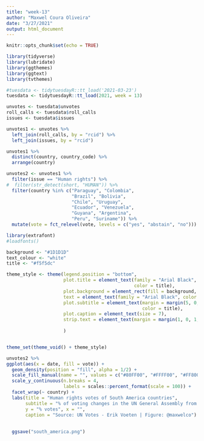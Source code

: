 ```yaml
---
title: "week-13"
author: "Maxwel Coura Oliveira"
date: "3/27/2021"
output: html_document
---
```


```r
knitr::opts_chunk$set(echo = TRUE)
```

```r
library(tidyverse)
library(lubridate)
library(ggthemes)
library(ggtext)
library(tvthemes)
```

```r
#tuesdata <- tidytuesdayR::tt_load('2021-03-23')
tuesdata <- tidytuesdayR::tt_load(2021, week = 13)

unvotes <- tuesdata$unvotes
roll_calls <- tuesdata$roll_calls
issues <- tuesdata$issues
```
```r
unvotes1 <- unvotes %>% 
  left_join(roll_calls, by = "rcid") %>% 
  left_join(issues, by = "rcid")
```


```r
unvotes1 %>% 
  distinct(country, country_code) %>% 
  arrange(country)
```


```r
unvotes2 <- unvotes1 %>% 
  filter(issue == "Human rights") %>% 
#  filter(str_detect(short, "HUMAN")) %>% 
  filter(country %in% c("Paraguay", "Colombia", 
                        "Brazil", "Bolivia",
                        "Chile", "Uruguay",
                        "Ecuador", "Venezuela",
                        "Guyana", "Argentina",
                        "Peru", "Suriname")) %>% 
  mutate(vote = fct_relevel(vote, levels = c("yes", "abstain", "no")))
```




```r
library(extrafont)
#loadfonts()

background <- "#1D1D1D"
text_colour <- "white"
title <- "#f5f5dc"

theme_style <- theme(legend.position = "bottom",
                     plot.title = element_text(family = "Arial Black", size = 16,
                                               color = title),
                     plot.background = element_rect(fill = background, color = NA),
                     text = element_text(family = "Arial Black", color = title),
                     plot.subtitle = element_text(margin = margin(5, 0, 5, 0), size = 10,
                                                  color = title),
                     plot.caption = element_text(size = 7),
                     strip.text = element_text(margin = margin(1, 0, 1, 0))
                    
                     )


theme_set(theme_void() + theme_style)
```


```r
unvotes2 %>% 
ggplot(aes(x = date, fill = vote)) +
  geom_density(position = "fill", alpha = 1/2) +
  scale_fill_manual(name = "", values = c("#80FF00", "#FFFF00", "#FF8000")) +
  scale_y_continuous(n.breaks = 4, 
                     labels = scales::percent_format(scale = 100)) +
  facet_wrap(~ country) +
  labs(title = "Human rights votes of South America countries",
       subtitle = "% of voting changes in the UN General Assembly from 1946 to 2019",
       y = "% votes", x = "",
       caption = "Source: UN Votes - Erik Voeten | Figure: @maxwelco") +
  
  
  ggsave("south_america.png")
```












